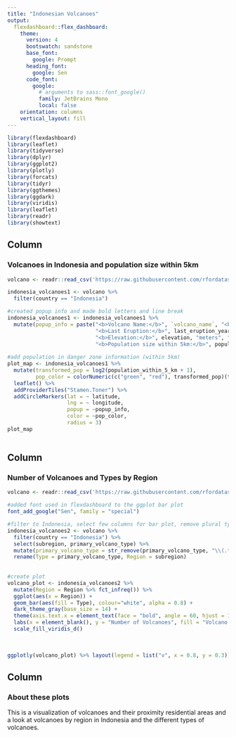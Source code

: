```yaml
---
title: "Indonesian Volcanoes"
output: 
  flexdashboard::flex_dashboard:
    theme: 
      version: 4
      bootswatch: sandstone
      base_font: 
        google: Prompt
      heading_font:
        google: Sen
      code_font:
        google: 
          # arguments to sass::font_google() 
          family: JetBrains Mono
          local: false
    orientation: columns
    vertical_layout: fill
---
```


```r
library(flexdashboard)
library(leaflet)
library(tidyverse)
library(dplyr)
library(ggplot2)
library(plotly)
library(forcats)
library(tidyr)
library(ggthemes)
library(ggdark)
library(viridis)
library(leaflet)
library(readr)
library(showtext)

```

Column {data-width=450}
-----------------------------------------------------------------------

### Volcanoes in Indonesia and population size within 5km

```r
volcano <- readr::read_csv('https://raw.githubusercontent.com/rfordatascience/tidytuesday/master/data/2020/2020-05-12/volcano.csv')

indonesia_volcanoes1 <- volcano %>% 
  filter(country == "Indonesia") 

#created popup info and made bold letters and line break
indonesia_volcanoes1 <- indonesia_volcanoes1 %>% 
  mutate(popup_info = paste("<b>Volcano Name:</b>", `volcano_name`, "<br/>",
                            "<b>Last Eruption:</b>", last_eruption_year, "<br/>",
                            "<b>Elevation:</b>", elevation, "meters", "<br/>", 
                            "<b>Population size within 5km:</b>", population_within_5_km))
                            
#add population in danger zone information (within 5km)
plot_map <- indonesia_volcanoes1 %>% 
  mutate(transformed_pop = log2(population_within_5_km + 1), 
         pop_color = colorNumeric(c("green", "red"), transformed_pop)(transformed_pop)) %>% 
  leaflet() %>% 
  addProviderTiles("Stamen.Toner") %>% 
  addCircleMarkers(lat = ~ latitude, 
                   lng = ~ longitude,  
                   popup = ~popup_info, 
                   color = ~pop_color, 
                   radius = 3)
plot_map
                                         
```

Column {data-width=400}
-----------------------------------------------------------------------


### Number of Volcanoes and Types by Region  

```r
volcano <- readr::read_csv('https://raw.githubusercontent.com/rfordatascience/tidytuesday/master/data/2020/2020-05-12/volcano.csv')

#added font used in flexdashboard to the ggplot bar plot
font_add_google("Sen", family = "special")

#filter to Indonesia, select few columns for bar plot, remove plural types 
indonesia_volcanoes2 <- volcano %>% 
  filter(country == "Indonesia") %>% 
  select(subregion, primary_volcano_type) %>% 
  mutate(primary_volcano_type = str_remove(primary_volcano_type, "\\(.*\\)")) %>% 
  rename(Type = primary_volcano_type, Region = subregion)
 
 
#create plot
volcano_plot <- indonesia_volcanoes2 %>% 
  mutate(Region = Region %>% fct_infreq()) %>% 
  ggplot(aes(x = Region)) +
  geom_bar(aes(fill = Type), colour="white", alpha = 0.8) +
  dark_theme_gray(base_size = 14) +
  theme(axis.text.x = element_text(face = "bold", angle = 60, hjust = 1)) +
  labs(x = element_blank(), y = "Number of Volcanoes", fill = "Volcano Type") + 
  scale_fill_viridis_d() 
  
  
                                           
ggplotly(volcano_plot) %>% layout(legend = list("v", x = 0.8, y = 0.3))

```

Column {data-width=150}
-----------------------------------------------------------------------

### About these plots  

This is a visualization of volcanoes and their proximity residential areas and a look at 
volcanoes by region in Indonesia and the different types of volcanoes. 